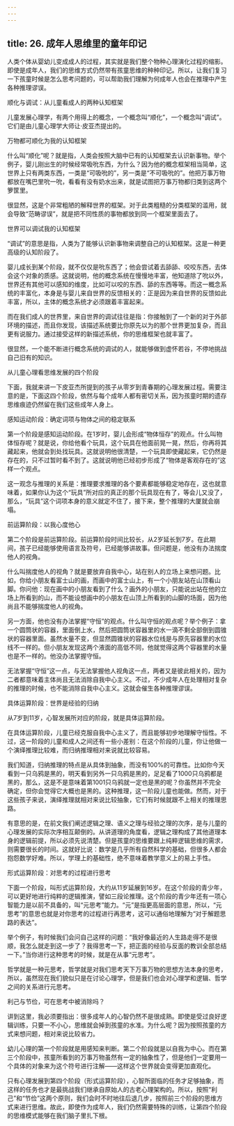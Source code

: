 ```yaml
---
---
---
```

title: 26. 成年人思维里的童年印记
---




人类个体从婴幼儿变成成人的过程，其实就是我们整个物种心理演化过程的缩影。即使是成年人，我们的思维方式仍然带有孩童思维的种种印记。所以，让我们复习一下孩童时候是怎么思考问题的，可以帮助我们理解为何成年人也会在推理中产生各种推理谬误。





顺化与调试：从儿童看成人的两种认知框架


儿童发展心理学，有两个用得上的概念，一个概念叫“顺化”，一个概念叫“调试”。它们是由儿童心理学大师让·皮亚杰提出的。


万物都可顺化为我的认知框架

什么叫“顺化”呢？就是指，人类会按照大脑中已有的认知框架去认识新事物。举个例子，婴儿刚出生的时候经常吸吮东西，为什么？因为他的概念框架相当简单，这世界上只有两类东西，一类是“可吸吮的”，另一类是“不可吸吮的”。他把万事万物都放在嘴巴里吮一吮，看看有没有奶水出来，就是试图把万事万物都归类到这两个箩筐里。

很显然，这是个非常粗陋的解释世界的框架。对于此类粗糙的分类框架的滥用，就会导致“范畴谬误”，就是把不同性质的事物都放到同一个框架里面去了。


世界可以调试我的认知框架

“调试”的意思是指，人类为了能够认识新事物来调整自己的认知框架。这是一种更高级的认知阶段了。

婴儿成长到某个阶段，就不仅仅是吮东西了；他会尝试着去舔舔、咬咬东西，去体会这个对象的质感。这就说明，他的概念系统在慢慢地丰富，他知道除了吮以外，世界还有其他可以感知的维度，比如可以咬的东西、舔的东西等等。而这一概念系统的丰富化，本身是与婴儿来自世界的反馈相关的：正是因为来自世界的反馈如此丰富，所以，主体的概念系统才必须跟着丰富起来。

而在我们成人的世界里，来自世界的调试往往是指：你接触到了一个新的对于外部环境的描述，而且你发现，该描述系统要比你原先以为的那个世界更加复杂，而且更有说服力。通过接受这样的新描述系统，你的思维框架也就丰富了。

很显然，一个能不断进行概念系统的调试的人，就能够做到虚怀若谷，不停地挑战自己旧有的知识。





从儿童心理看思维发展的四个阶段


下面，我就来讲一下皮亚杰所提到的孩子从零岁到青春期的心理发展过程。需要注意的是，下面这四个阶段，依然与每个成年人都有密切关系，因为孩童时期的遗存思维痕迹仍然留在我们这些成年人身上。


感知运动阶段：确定词项与物体之间的稳定联系

第一个阶段是感知运动阶段。在1岁时，婴儿会形成“物体恒存”的观点。什么叫物体恒存呢？就是说，你给他看个玩具，这个玩具在他面前晃一晃，然后，你再将其藏起来，他就会到处找玩具。这就说明他很清楚，一个玩具即使藏起来，它仍然是存在的，只不过暂时看不到了。这就说明他已经初步形成了“物体是客观存在的”这样一个观点。

这一观念与推理的关系是：推理要求推理的各个要素都能够稳定地存在，这也就意味着，如果你认为这个“玩具”所对应的真正的那个玩具现在有了，等会儿又没了，那么，“玩具”这个词项本身的意义就定不住了，接下来，整个推理的大厦就会崩塌。


前运算阶段：以我心度他心

第二个阶段是前运算阶段。前运算阶段时间比较长，从2岁延长到7岁。在此期间，孩子已经能够使用语言及符号，已经能够讲故事。但问题是，他没有办法揣度他人的视角。

什么叫揣度他人的视角？就是要放弃自我中心，站在别人的立场上来想问题。比如，你给小朋友看富士山的画，而画中的富士山上，有一个小朋友站在山顶看山脚。你问他：现在画中的小朋友看到了什么？画外的小朋友，只能说出站在他的立场上所看到的山，而不能设想画中的小朋友在山顶上所看到的山脚的场面，因为他尚且不能够揣度他人的视角。

另一方面，他也没有办法掌握“守恒”的观点。什么叫守恒的观点呢？举个例子：拿一个圆筒状的容器，里面倒上水，然后把圆筒状容器里的水一滴不剩全部倒到圆锥状的容器里面。虽然水量不变，但显然圆锥状的容器水位线是与原先容器里的水位线不一样的。但小朋友发现这两个液面的高低不同，他就觉得这两个容器里的水量也是不一样的。他没办法掌握守恒。

无法掌握“守恒”这一点，与无法掌握他人视角这一点，两者又是彼此相关的，因为二者都意味着主体尚且无法消除自我中心主义。不过，不少成年人在处理相对复杂的推理的时候，也不能消除自我中心主义。这就会催生各种推理谬误。


具体运算阶段：世界是经验的归纳

从7岁到11岁，心智发展所对应的阶段，就是具体运算阶段。

在具体运算阶段，儿童已经克服自我中心主义了，而且能够初步地理解守恒性。不过，这一阶段的儿童和成人之间还有一些小差别：在这个阶段的儿童，你让他做一个演绎推理比较难，而归纳推理相对来说就比较容易。

我们知道，归纳推理的特点是从具体到抽象，而没有100%的可靠性。比如你今天看到一只乌鸦是黑的，明天看到另外一只乌鸦是黑的，足足看了1000只乌鸦都是黑的，那么，这是不是意味着第1001只乌鸦就一定也是黑的呢？你虽然并不完全确定，但你会觉得它大概也是黑的。这种推理，这一阶段儿童也能做。然而，对于这些孩子来说，演绎推理就相对来说比较抽象，它们有时候就跟不上相关的推理思路。

有意思的是，在前文我们阐述逻辑之理、语义之理与经验之理的次序，是与儿童的心理发展的实际次序相互颠倒的。从讲道理的角度看，逻辑之理构成了其他道理本身的逻辑前提，所以必须先说清楚。但是孩童的思维要跟上纯粹逻辑思维的需求，则需要很长的时间。这就好比说：数学是几乎所有自然科学的基础，但很多人都会抱怨数学好难。所以，学理上的基础性，绝不意味着教学意义上的易上手性。


形式运算阶段：对思考的过程进行思考

下面一个阶段，叫形式运算阶段，大约从11岁延展到16岁。在这个阶段的青少年，可以更好地进行纯粹的逻辑推演，譬如三段论推理。这个阶段的青少年还有一项心智能力是以前不具备的，叫“元思考”能力。“元”是指更高层面的意思，所以，“元思考”的意思也就是对你思考的过程进行再思考，这可以通俗地理解为“对于解题思路的表达”。

举个例子，有时候我们会问自己这样的问题：“我好像最近的人生路走得不是很顺，我怎么就走到这一步了？我得思考一下，把正面的经验与反面的教训全部总结一下。”当你进行这种思考的时候，就是在从事“元思考”。

哲学就是一种元思考，哲学就是对我们思考天下万事万物的思想方法本身的思考，所以，虽然现在我们貌似只是在讨论心理学，但是我们也会对心理学和逻辑、哲学之间的关系进行元思考。





利己与节俭，可在思考中被消除吗？


讲到这里，我必须要指出：很多成年人的心智仍然不是很成熟。即使是受过良好逻辑训练，只要一不小心，思维就会掉到孩童的水准。为什么呢？因为按照孩童的方式来想问题，相对来说比较省力。

幼儿心理的第一个阶段就是用感知来判断。第二个阶段就是以自我为中心。而在第三个阶段中，孩童所看到的万事万物虽然有一定的抽象性了，但是他们一定要用一个具体的对象来为这个符号进行注解——这样这个世界就会变得更加直观化。

只有心理发展到第四个阶段（形式运算阶段），心智所面临的任务才足够抽象，而这样的任务也才是最挑战我们继承自原始人的古老心理架构的。所以，按照“利己”和“节俭”这两个原则，我们会时不时地往后退几步，按照前三个阶段的思维方式来进行思维。故此，即使作为成年人，我们仍然需要特殊的训练，让第四个阶段的思维模式能够在我们脑子里扎下根。